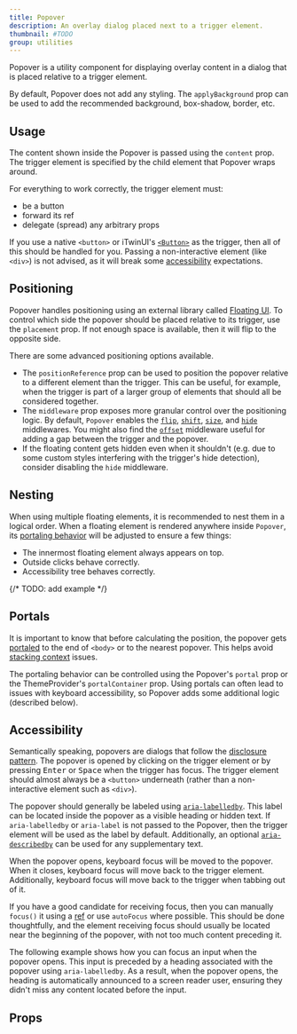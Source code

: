 ```yaml
---
title: Popover
description: An overlay dialog placed next to a trigger element.
thumbnail: #TODO
group: utilities
---
```


Popover is a utility component for displaying overlay content in a dialog that is placed relative to a trigger element.

<LiveExample src='Popover.main.jsx'>
  <AllExamples.PopoverMainExample client:load />
</LiveExample>

By default, Popover does not add any styling. The `applyBackground` prop can be used to add the recommended background, box-shadow, border, etc.

## Usage

The content shown inside the Popover is passed using the `content` prop. The trigger element is specified by the child element that Popover wraps around.

For everything to work correctly, the trigger element must:

- be a button
- forward its ref
- delegate (spread) any arbitrary props

If you use a native `<button>` or iTwinUI's [`<Button>`](button) as the trigger, then all of this should be handled for you. Passing a non-interactive element (like `<div>`) is not advised, as it will break some [accessibility](#accessibility) expectations.

## Positioning

Popover handles positioning using an external library called [Floating UI](floating-ui.com/). To control which side the popover should be placed relative to its trigger, use the `placement` prop. If not enough space is available, then it will flip to the opposite side.

<LiveExample src='Popover.placement.jsx'>
  <AllExamples.PopoverPlacementExample client:load />
</LiveExample>

There are some advanced positioning options available.

- The `positionReference` prop can be used to position the popover relative to a different element than the trigger. This can be useful, for example, when the trigger is part of a larger group of elements that should all be considered together.
- The `middleware` prop exposes more granular control over the positioning logic. By default, `Popover` enables the [`flip`](https://floating-ui.com/docs/flip), [`shift`](https://floating-ui.com/docs/shift), [`size`](https://floating-ui.com/docs/size), and [`hide`](https://floating-ui.com/docs/hide) middlewares. You might also find the [`offset`](https://floating-ui.com/docs/offset) middleware useful for adding a gap between the trigger and the popover.
- If the floating content gets hidden even when it shouldn't (e.g. due to some custom styles interfering with the trigger's hide detection), consider disabling the `hide` middleware.

## Nesting

When using multiple floating elements, it is recommended to nest them in a logical order. When a floating element is rendered anywhere inside `Popover`, its [portaling behavior](#portals) will be adjusted to ensure a few things:

- The innermost floating element always appears on top.
- Outside clicks behave correctly.
- Accessibility tree behaves correctly.

{/* TODO: add example */}

## Portals

It is important to know that before calculating the position, the popover gets [portaled](https://react.dev/reference/react-dom/createPortal) to the end of `<body>` or to the nearest popover. This helps avoid [stacking context](https://developer.mozilla.org/en-US/docs/Web/CSS/CSS_positioned_layout/Understanding_z-index/Stacking_context) issues.

The portaling behavior can be controlled using the Popover's `portal` prop or the ThemeProvider's `portalContainer` prop. Using portals can often lead to issues with keyboard accessibility, so Popover adds some additional logic (described below).

## Accessibility

Semantically speaking, popovers are dialogs that follow the [disclosure pattern](https://www.w3.org/WAI/ARIA/apg/patterns/disclosure/). The popover is opened by clicking on the trigger element or by pressing <kbd>Enter</kbd> or <kbd>Space</kbd> when the trigger has focus. The trigger element should almost always be a `<button>` underneath (rather than a non-interactive element such as `<div>`).

The popover should generally be labeled using [`aria-labelledby`](https://developer.mozilla.org/en-US/docs/Web/Accessibility/ARIA/Attributes/aria-labelledby). This label can be located inside the popover as a visible heading or hidden text. If `aria-labelledby` or `aria-label` is not passed to the Popover, then the trigger element will be used as the label by default. Additionally, an optional [`aria-describedby`](https://developer.mozilla.org/en-US/docs/Web/Accessibility/ARIA/Attributes/aria-describedby) can be used for any supplementary text.

When the popover opens, keyboard focus will be moved to the popover. When it closes, keyboard focus will move back to the trigger element. Additionally, keyboard focus will move back to the trigger when tabbing out of it.

If you have a good candidate for receiving focus, then you can manually `focus()` it using a [ref](https://react.dev/learn/manipulating-the-dom-with-refs) or use `autoFocus` where possible. This should be done thoughtfully, and the element receiving focus should usually be located near the beginning of the popover, with not too much content preceding it.

The following example shows how you can focus an input when the popover opens. This input is preceded by a heading associated with the popover using `aria-labelledby`. As a result, when the popover opens, the heading is automatically announced to a screen reader user, ensuring they didn't miss any content located before the input.

<LiveExample src='Popover.focus.jsx'>
  <AllExamples.PopoverFocusExample client:load />
</LiveExample>

## Props

<PropsTable path='@itwin/itwinui-react/esm/core/Popover/Popover.d.ts' />
